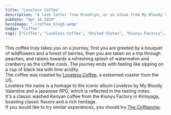```yaml
---
title: "Loveless Coffee"
description: "A love letter from Brooklyn, or an album from My Bloody Valentine "
pubDate: "Apr 16 2024"
heroImage: "./coffee_blog5.webp"
badge: "Coffee"
tags: ["Coffee", "Loveless Coffee", "United States", "Kiunyu Factory", "Wildflowers", "Berries", "Peach", "Raisin", "Watermelon", "Cranberry", "Lime", "Black Tea"]
---
```


This coffee truly takes you on a journey, first you are greeted by a bouquet of wildflowers and a forest of berries, then you are taken
on a trip through peaches, and raisins towards a refreshing splash of watermelon and cranberry as the coffee cools.
The journey ends with feeling like sipping on a cup of black tea with lime acidity.
<br />
The coffee was roasted by [Loveless Coffee](https://lovelesscoffees.coffee/), a esteemed roaster from the US.
<br />
Loveless the name is a homage to the iconic album Loveless by My Bloody Valentine and a japanese RPG, which is reflected in the tasting notes.
<br />
It's a classic washed Kenyan coffee from the Kiunyu Factory in Kirinyaga, boasting classic flavors and a rich heritage.
<br />
If you would like to try similar experiences, you should try [The Coffeevine](https://thecoffeevine.com/).

